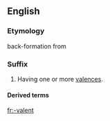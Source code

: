 {{also|valent}}
==English==

===Etymology===
back-formation from {{term|valence}}

===Suffix===
{{en-suffix}}

# Having one or more [[valences]].

====Derived terms====
{{suffixsee|en}}

[[fr:-valent]]